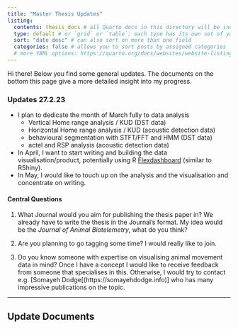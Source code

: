 ---
title: "Master Thesis Updates"
listing: 
  contents: thesis_docs # all Quarto docs in this directory will be included on your listing page
  type: default # or `grid` or `table`; each type has its own set of yaml options to include
  sort: "date desc" # can also sort on more than one field
  categories: false # allows you to sort posts by assigned categories 
  # more YAML options: https://quarto.org/docs/websites/website-listings.html
---

Hi there! Below you find some general updates. The documents on the bottom this page give a more detailed insight into my progress.

### Updates 27.2.23

-   I plan to dedicate the month of March fully to data analysis
    -   Vertical Home range analysis / KUD (DST data)
    -   Horizontal Home range analysis / KUD (acoustic detection data)
    -   behavioural segmentation with STFT/FFT and HMM (DST data)
    -   actel and RSP analysis (acoustic detection data)
-   In April, I want to start writing and building the data visualisation/product, potentially using R [Flexdashboard](https://pkgs.rstudio.com/flexdashboard/articles/examples.html) (similar to RShiny).
-   In May, I would like to touch up on the analysis and the visualisation and concentrate on writing.

#### Central Questions

1.  What Journal would you aim for publishing the thesis paper in? We already have to write the thesis in the Journal's format. My idea would be the *Journal of Animal Biotelemetry*, what do you think?

2.  Are you planning to go tagging some time? I would really like to join.

3.  Do you know someone with expertise on visualising animal movement data in mind? Once I have a concept I would like to receive feedback from someone that specialises in this. Otherwise, I would try to contact e.g. \[Somayeh Dodge\[(https://somayehdodge.info)\] who has many impressive publications on the topic.

------------------------------------------------------------------------

## Update Documents
